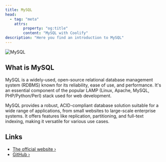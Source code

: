 ```yaml
---
title: MySQL
head:
  - tag: "meta"
    attrs:
        property: "og:title"
        content: "MySQL with Coolify"
description: "Here you find an introduction to MySQL"
---
```



<Badge text="One-click setup." variant="note" size="large" />

![MySQL](../../../../assets/images/database-logos/mysql.png)

## What is MySQL

MySQL is a widely-used, open-source relational database management system (RDBMS) known for its reliability, ease of use, and performance. It's an essential component of the popular LAMP (Linux, Apache, MySQL, PHP/Python/Perl) stack used for web development.

MySQL provides a robust, ACID-compliant database solution suitable for a wide range of applications, from small websites to large-scale enterprise systems. It offers features like replication, partitioning, and full-text indexing, making it versatile for various use cases.

## Links

- [The official website ›](https://www.mysql.com/)
- [GitHub ›](https://github.com/mysql/mysql-server)